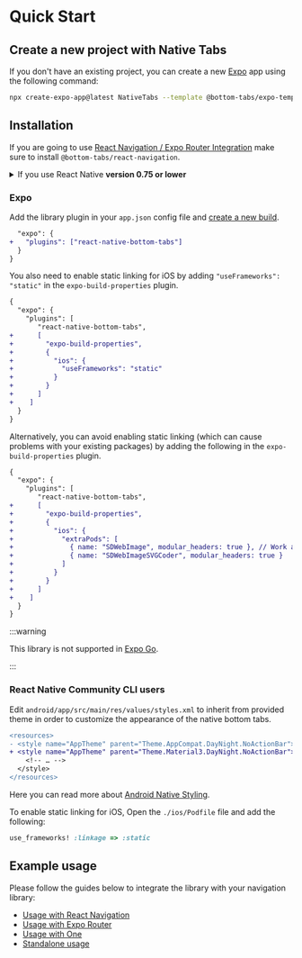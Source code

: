 
# Quick Start

## Create a new project with Native Tabs

If you don't have an existing project, you can create a new [Expo](https://expo.dev) app using the following command:


```sh
npx create-expo-app@latest NativeTabs --template @bottom-tabs/expo-template
```

## Installation

<PackageManagerTabs command="install react-native-bottom-tabs" />

If you are going to use [React Navigation / Expo Router Integration](/docs/guides/usage-with-react-navigation) make sure to install `@bottom-tabs/react-navigation`.

<PackageManagerTabs command="install @bottom-tabs/react-navigation" />

<details>
  <summary>If you use React Native <b>version 0.75 or lower</b></summary>

- For `@react-native-community/cli` users, open Podfile in ios folder and change minimum iOS version to `14.0` before `pod install`

```diff
- platform :ios, min_ios_version_supported
+ platform :ios, '14.0'
```

- For Expo users, install `expo-build-properties`, open app.json file and update `deploymentTarget` for `ios` as below

```json
{
  "expo": {
    "plugins": [
      [
        "expo-build-properties",
        {
          "ios": {
            "deploymentTarget": "14.0"
          }
        }
      ]
    ],
  }
}
```

</details>



### Expo

Add the library plugin in your `app.json` config file and [create a new build](https://docs.expo.dev/develop/development-builds/create-a-build/).


```diff
  "expo": {
+   "plugins": ["react-native-bottom-tabs"]
  }
}
```

You also need to enable static linking for iOS by adding `"useFrameworks": "static"` in the `expo-build-properties` plugin.

```diff
{
  "expo": {
    "plugins": [
       "react-native-bottom-tabs",
+      [
+        "expo-build-properties",
+        {
+          "ios": {
+            "useFrameworks": "static"
+          }
+        }
+      ]
+    ]
  }
}
```

Alternatively, you can avoid enabling static linking (which can cause problems with your existing packages) by adding the following in the `expo-build-properties` plugin.

```diff
{
  "expo": {
    "plugins": [
       "react-native-bottom-tabs",
+      [
+        "expo-build-properties",
+        {
+          "ios": {
+            "extraPods": [
+              { name: "SDWebImage", modular_headers: true }, // Work around for not enabling static framework, required for react-native-bottom-tabs
+              { name: "SDWebImageSVGCoder", modular_headers: true }
+            ]
+          }
+        }
+      ]
+    ]
  }
}
```

:::warning

This library is not supported in [Expo Go](https://expo.dev/go).

:::

### React Native Community CLI users

Edit `android/app/src/main/res/values/styles.xml` to inherit from provided theme in order to customize the appearance of the native bottom tabs.


```diff
<resources>
- <style name="AppTheme" parent="Theme.AppCompat.DayNight.NoActionBar">
+ <style name="AppTheme" parent="Theme.Material3.DayNight.NoActionBar">
    <!-- … -->
  </style>
</resources>
```

Here you can read more about [Android Native Styling](/docs/guides/android-native-styling).

To enable static linking for iOS, Open the `./ios/Podfile` file and add the following:

```ruby
use_frameworks! :linkage => :static
```


## Example usage

Please follow the guides below to integrate the library with your navigation library:

- [Usage with React Navigation](/docs/guides/usage-with-react-navigation)
- [Usage with Expo Router](/docs/guides/usage-with-expo-router)
- [Usage with One](/docs/guides/usage-with-one)
- [Standalone usage](/docs/guides/standalone-usage)
